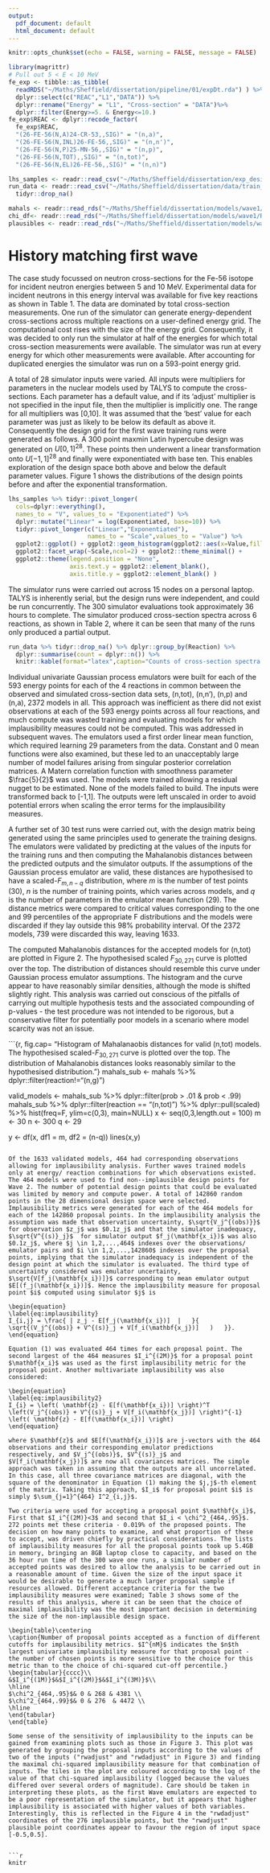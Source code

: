 ```yaml
---
output:
  pdf_document: default
  html_document: default
---
```


```r
knitr::opts_chunk$set(echo = FALSE, warning = FALSE, message = FALSE)
```



```r
library(magrittr)
# Pull out 5 < E < 10 MeV
fe_exp <- tibble::as_tibble(
  readRDS("~/Maths/Sheffield/dissertation/pipeline/01/expDt.rda") ) %>%
  dplyr::select(c("REAC","L1","DATA")) %>%
  dplyr::rename("Energy" = "L1", "Cross-section" = "DATA")%>%
  dplyr::filter(Energy>=5. & Energy<=10.) 
fe_exp$REAC <- dplyr::recode_factor(
  fe_exp$REAC,
  "(26-FE-56(N,A)24-CR-53,,SIG)" = "(n,a)",
  "(26-FE-56(N,INL)26-FE-56,,SIG)" = "(n,n')",
  "(26-FE-56(N,P)25-MN-56,,SIG)" = "(n,p)",
  "(26-FE-56(N,TOT),,SIG)" = "(n,tot)",
  "(26-FE-56(N,EL)26-FE-56,,SIG)" = "(n,n)")

lhs_samples <- readr::read_csv("~/Maths/Sheffield/dissertation/exp_design/lhs_samples.csv")
run_data <- readr::read_csv("~/Maths/Sheffield/dissertation/data/train_data_1_logscale.csv")%>%
  tidyr::drop_na()

mahals <- readr::read_rds("~/Maths/Sheffield/dissertation/models/wave1/R/rData/mahal_distances.rds")
chi_df<- readr::read_rds("~/Maths/Sheffield/dissertation/models/wave1/R/rData/chi_sq_df.rds")
plausibles <- readr::read_rds("~/Maths/Sheffield/dissertation/models/wave1/R/rData/plausibles.rds")
```

# History matching first wave {#wave1}

The case study focussed on neutron cross-sections for the Fe-56 isotope for incident neutron energies between 5 and 10 MeV. Experimental data for incident neutrons in this energy interval was available for five key reactions as shown in Table 1. The data are dominated by total cross-section measurements. One run of the simulator can generate energy-dependent cross-sections across multiple reactions on a user-defined energy grid. The computational cost rises with the size of the energy grid. Consequently, it was decided to only run the simulator at half of the energies for which total cross-section measurements were available. The simulator was run at every energy for which other measurements were available. After accounting for duplicated energies the simulator was run on a 593-point energy grid.

A total of 28 simulator inputs were varied. All inputs were multipliers for parameters in the nuclear models used by TALYS to compute the cross-sections. Each parameter has a default value, and if its 'adjust' multiplier is not specified in the input file, then the multiplier is implicitly one. The range for all multipliers was [0,10]. It was assumed that the 'best' value for each parameter was just as likely to be below its default as above it. Consequently the design grid for the first wave training runs were generated as follows. A 300 point maxmin Latin hypercube design was generated on $U[0,1]^{28}$. These points then underwent a linear transformation onto $U[-1,1]^{28}$ and finally were exponentiated with base ten. This enables exploration of the design space both above and below the default parameter values. Figure 1 shows the distributions of the design points before and after the exponential transformation.

```r
lhs_samples %>% tidyr::pivot_longer(
  cols=dplyr::everything(), 
  names_to = "V", values_to = "Exponentiated") %>%
  dplyr::mutate("Linear" = log(Exponentiated, base=10)) %>%
  tidyr::pivot_longer(c("Linear","Exponentiated"), 
                      names_to = "Scale",values_to = "Value") %>%
  ggplot2::ggplot() + ggplot2::geom_histogram(ggplot2::aes(x=Value,fill=Scale) ) +
  ggplot2::facet_wrap(~Scale,ncol=2) + ggplot2::theme_minimal() +
  ggplot2::theme(legend.position = "None", 
                 axis.text.y = ggplot2::element_blank(),
                 axis.title.y = ggplot2::element_blank() )

```

The simulator runs were carried out across 15 nodes on a personal laptop. TALYS is inherently serial, but the design runs were independent, and could be run concurrently. The 300 simulator evaluations took approximately 36 hours to complete. The simulator produced cross-section spectra across 6 reactions, as shown in Table 2, where it can be seen that many of the runs only produced a partial output.

```r
run_data %>% tidyr::drop_na() %>% dplyr::group_by(Reaction) %>% 
  dplyr::summarise(count = dplyr::n()) %>%
  knitr::kable(format="latex",caption="Counts of cross-section spectra generated by TALYS across 300 runs. Not all simulator runs were succesful, but this does not prevent history matching from being carried out." ) 
```

Individual univariate Gaussian process emulators were built for each of the 593 energy points for
each of the 4 reactions in common between the observed and simulated cross-section data sets, (n,tot), (n,n'), (n,p) and (n,a), 2372 models in all. This approach was inefficient as there did not exist observations at each of the 593 energy points across all four reactions, and much compute was wasted training and evaluating models for which implausibility measures could not be computed. This was addressed in subsequent waves. The emulators used a first order linear mean function, which required learning 29 parameters from the data. Constant and 0 mean functions were also examined, but these led to an unacceptably large number of model failures arising from singular posterior correlation matrices. A Matern correlation function with smoothness parameter $\frac{5}{2}$ was used. The models were trained allowing a residual nugget to be estimated. None of the models failed to build. The inputs were transformed back to [-1,1]. The outputs were left unscaled in order to avoid potential errors when scaling the error terms for the implausibility measures.

A further set of 30 test runs were carried out, with the design matrix being generated using the same principles used to generate the training designs. The emulators were validated by predicting at the values of the inputs for the training runs and then computing the Mahalanobis distances between the predicted outputs and the simulator outputs. If the assumptions of the Gaussian process emulator are valid, these distances are hypothesised to have a scaled-$F_{m,n-q}$ distribution, where $m$ is the number of test points (30), $n$ is the number of training points, which varies across models, and $q$ is the number of parameters in the emulator mean function (29). The distance metrics were compared to critical values corresponding to the one and 99 percentiles of the appropriate F distributions and the models were discarded if they lay outside this 98% probability interval. Of the 2372 models, 739 were discarded this way, leaving 1633.

The computed Mahalanobis distances for the accepted models for (n,tot) are plotted in Figure 2. The hypothesised scaled $F_{30,271}$ curve is plotted over the top. The distribution of distances should resemble this curve under Gaussian process emulator assumptions. The histogram and the curve appear to have reasonably similar densities, although the mode is shifted slightly right. This analysis was carried out conscious of the pitfalls of carrying out multiple hypothesis tests and the associated compounding of p-values - the test procedure was not intended to be rigorous, but a conservative filter for potentially poor models in a scenario where model scarcity was not an issue. 

```{r, fig.cap= "Histogram of Mahalanaobis distances for valid (n,tot) models. The hypothesised scaled-$F_{30,271}$ curve is plotted over the top. The distribution of Mahalanobis distances looks reasonably similar to the hypothesised distribution."}
mahals_sub <- mahals %>%
  dplyr::filter(reaction!="(n,g)")

valid_models <- mahals_sub %>%
  dplyr::filter(prob > .01 & prob < .99) 
mahals_sub %>%  dplyr::filter(reaction == "(n,tot)") %>%
  dplyr::pull(scaled) %>% hist(freq=F,
                                 ylim=c(0,3), main=NULL) 
x <- seq(0,3,length.out = 100)
m <- 30
n <- 300
q <- 29

y <- df(x, df1 = m, df2 = (n-q))
lines(x,y)
```

Of the 1633 validated models, 464 had corresponding observations allowing for implausibility analysis. Further waves trained models only at energy/ reaction combinations for which observations existed. The 464 models were used to find non--implausible design points for Wave 2. The number of potential design points that could be evaluated was limited by memory and compute power. A total of 142860 random points in the 28 dimensional design space were selected. Implausibility metrics were generated for each of the 464 models for each of the 142860 proposal points. In the implausibility analysis the assumption was made that observation uncertainty, $\sqrt{V_j^{(obs)}}$ for observation $z_j$ was $0.1z_j$ and that the simulator inadequacy, $\sqrt{V^{(s)}_j}$  for simulator output $f_j(\mathbf{x_i})$ was also $0.1z_j$, where $j \in 1,2,...,464$ indexes over the observations/ emulator pairs and $i \in 1,2,...,142860$ indexes over the proposal points, implying that the simulator inadequacy is independent of the design point at which the simulator is evaluated. The third type of uncertainty considered was emulator uncertainty, $\sqrt{V[f_j(\mathbf{x_i})]}$ corresponding to mean emulator output $E[(f_j(\mathbf{x_i})]$. Hence the implausibility measure for proposal point $i$ computed using simulator $j$ is 

\begin{equation}
\label{eq:implausibility}
I_{i,j} = \frac{ | z_j - E[f_j(\mathbf{x_i})]  |   }{ \sqrt{(V_j^{(obs)} + V^{(s)}_j + V[f_i(\mathbf{x_j})]   )   }}.
\end{equation}

Equation (1) was evaluated 464 times for each proposal point. The second largest of the 464 measures $I_i^{(2M)}$ for a proposal point $\mathbf{x_i}$ was used as the first implausibility metric for the proposal point. Another multivariate implausibility was also considered:

\begin{equation}
\label{eq:implausibility2}
I_{i} = \left( \mathbf{z} - E[f(\mathbf{x_i})] \right)^T \left(V_j^{(obs)} + V^{(s)}_j + V[f_i(\mathbf{x_j})] \right)^{-1} \left( \mathbf{z} - E[f(\mathbf{x_i})] \right)
\end{equation}

where $\mathbf{z}$ and $E[f(\mathbf{x_i})]$ are j-vectors with the 464 observations and their corresponding emulator predictions respectively, and $V_j^{(obs)}$, $V^{(s)}_j$ and $V[f_i(\mathbf{x_j})]$ are now all covariances matrices. The simple approach was taken in assuming that the outputs are all uncorrelated. In this case, all three covariance matrices are diagonal, with the square of the denominator in Equation (1) making the $j,j$-th element of the matrix. Taking this approach, $I_i$ for proposal point $i$ is simply $\sum_{j=1}^{464} I^2_{i,j}$.

Two criteria were used for accepting a proposal point $\mathbf{x_i}$, First that $I_i^{(2M)}<3$ and second that $I_i < \chi^2_{464,.95}$. 272 points met these criteria - 0.019% of the proposed points. The decision on how many points to examine, and what proportion of these to accept, was driven chiefly by practical considerations. The lists of implausibility measures for all the proposal points took up 5.4GB in memory, bringing an 8GB laptop close to capacity, and based on the 36 hour run time of the 300 wave one runs, a similar number of accepted points was desired to allow the analysis to be carried out in a reasonable amount of time. Given the size of the input space it would be desirable to generate a much larger proposal sample if resources allowed. Different acceptance criteria for the two implausibility measures were examined; Table 3 shows some of the results of this analysis, where it can be seen that the choice of maximal implausibility was the most important decision in determining the size of the non-implausible design space. 

\begin{table}\centering
\caption{Number of proposal points accepted as a function of different cutoffs for implausibility metrics. $I^{nM}$ indicates the $n$th largest univariate implausibility measure for that proposal point - the number of chosen points is more sensitive to the choice for this metric than to the choice of chi-squared cut-off percentile.}
\begin{tabular}{cccc}\\
&$I_i^{(1M)}$&$I_i^{(2M)}$&$I_i^{(3M)}$\\
\hline
$\chi^2_{464,.95}$& 0 & 268 & 4381 \\
$\chi^2_{464,.99}$& 0 & 276  & 4472 \\
\hline
\end{tabular}
\end{table}

Some sense of the sensitivity of implausibility to the inputs can be gained from examining plots such as those in Figure 3. This plot was generated by grouping the proposal inputs according to the values of two of the inputs ("rwadjust" and "rwdadjust" in Figure 3) and finding the maximal chi-squared implausibility measure for that combination of inputs. The tiles in the plot are coloured according to the log of the value of that chi-squared implausibility (logged because the values differed over several orders of magnitude). Care should be taken in interpreting these plots, as the first Wave emulators are expected to be a poor representation of the simulator, but it appears that higher implausibility is associated with higher values of both variables. Interestingly, this is reflected in the Figure 4 in the "rwdadjust" coordinates of the 276 implausible points, but the "rwadjust" plausible point coordinates appear to favour the region of input space [-0.5,0.5].


```r
knitr
```



